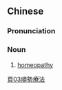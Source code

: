 {{also|顺势疗法}}
==Chinese==
{{zh-forms|s=顺势疗法|type=22}}

===Pronunciation===
{{zh-pron
|m=shùnshì liáofǎ
|c=seon6 sai3 liu4 faat3
|cat=n
}}

===Noun===
{{zh-noun}}

# [[homeopathy]]

[[Category:zh:Medicine|頁03順勢療法]]